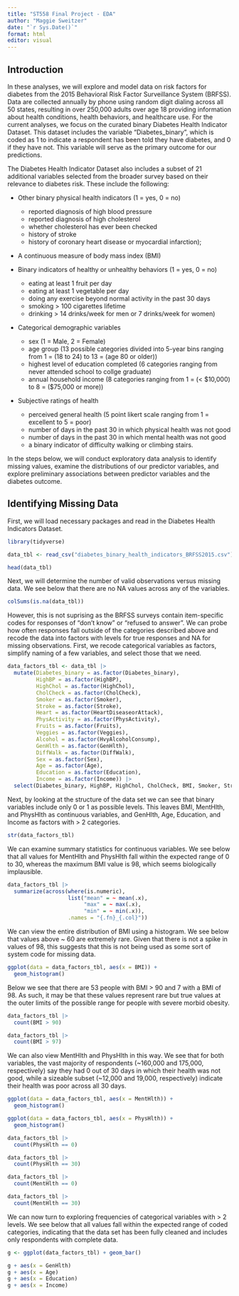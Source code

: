 ```yaml
---
title: "ST558 Final Project - EDA"
author: "Maggie Sweitzer"
date: "`r Sys.Date()`"
format: html
editor: visual
---
```


## Introduction

In these analyses, we will explore and model data on risk factors for diabetes from the 2015 Behavioral Risk Factor Surveillance System (BRFSS). Data are collected annually by phone using random digit dialing across all 50 states, resulting in over 250,000 adults over age 18 providing information about health conditions, health behaviors, and healthcare use. For the current analyses, we focus on the curated binary Diabetes Health Indicator Dataset. This dataset includes the variable "Diabetes_binary", which is coded as 1 to indicate a respondent has been told they have diabetes, and 0 if they have not. This variable will serve as the primary outcome for our predictions.

The Diabetes Health Indicator Dataset also includes a subset of 21 additional variables selected from the broader survey based on their relevance to diabetes risk. These include the following:

-   Other binary physical health indicators (1 = yes, 0 = no)

    -   reported diagnosis of high blood pressure
    -   reported diagnosis of high cholesterol
    -   whether cholesterol has ever been checked
    -   history of stroke
    -   history of coronary heart disease or myocardial infarction);

-   A continuous measure of body mass index (BMI)

-   Binary indicators of healthy or unhealthy behaviors (1 = yes, 0 = no)

    -   eating at least 1 fruit per day
    -   eating at least 1 vegetable per day
    -   doing any exercise beyond normal activity in the past 30 days
    -   smoking \> 100 cigarettes lifetime
    -   drinking \> 14 drinks/week for men or 7 drinks/week for women)

-   Categorical demographic variables 

    -   sex (1 = Male, 2 = Female)
    -   age group (13 possible categories divided into 5-year bins ranging from 1 = (18 to 24) to 13 = (age 80 or older)) 
    -   highest level of education completed (6 categories ranging from never attended school to collge graduate)
    -   annual household income (8 categories ranging from 1 = (< $10,000) to 8 = ($75,000 or more))

-   Subjective ratings of health 

    -   perceived general health (5 point likert scale ranging from 1 = excellent to 5 = poor)
    -   number of days in the past 30 in which physical health was not good
    -   number of days in the past 30 in which mental health was not good
    -   a binary indicator of difficulty walking or climbing stairs.

In the steps below, we will conduct exploratory data analysis to identify missing values, examine the distributions of our predictor variables, and explore preliminary associations between predictor variables and the diabetes outcome.

## Identifying Missing Data

First, we will load necessary packages and read in the Diabetes Health Indicators Dataset.

```r
library(tidyverse)

data_tbl <- read_csv("diabetes_binary_health_indicators_BRFSS2015.csv")

head(data_tbl)
```
Next, we will determine the number of valid observations versus missing data. We see below that there are no NA values across any of the variables. 

```r
colSums(is.na(data_tbl))
```
However, this is not suprising as the BRFSS surveys contain item-specific codes for responses of "don't know" or "refused to answer". We can probe how often responses fall outside of the categories described above and recode the data into factors with levels for true responses and NA for missing observations. First, we recode categorical variables as factors, simplify naming of a few variables, and select those that we need.

```r
data_factors_tbl <- data_tbl |>
  mutate(Diabetes_binary = as.factor(Diabetes_binary),
         HighBP = as.factor(HighBP),
         HighChol = as.factor(HighChol),
         CholCheck = as.factor(CholCheck),
         Smoker = as.factor(Smoker),
         Stroke = as.factor(Stroke),
         Heart = as.factor(HeartDiseaseorAttack),
         PhysActivity = as.factor(PhysActivity),
         Fruits = as.factor(Fruits),
         Veggies = as.factor(Veggies),
         Alcohol = as.factor(HvyAlcoholConsump),
         GenHlth = as.factor(GenHlth),
         DiffWalk = as.factor(DiffWalk),
         Sex = as.factor(Sex),
         Age = as.factor(Age),
         Education = as.factor(Education),
         Income = as.factor(Income)) |>
  select(Diabetes_binary, HighBP, HighChol, CholCheck, BMI, Smoker, Stroke, Heart, PhysActivity, Fruits, Veggies, Alcohol, GenHlth, MentHlth, PhysHlth, DiffWalk, Sex, Age, Education, Income)

```

Next, by looking at the structure of the data set we can see that binary variables include only 0 or 1 as possible levels. This leaves BMI, MentHlth, and PhysHlth as continuous variables, and GenHlth, Age, Education, and Income as factors with > 2 categories.  

```r
str(data_factors_tbl)
```
We can examine summary statistics for continuous variables. We see below that all values for MentHlth and PhysHlth fall within the expected range of 0 to 30, whereas the maximum BMI value is 98, which seems biologically implausible. 

```r
data_factors_tbl |>
  summarize(across(where(is.numeric), 
                   list("mean" = ~ mean(.x), 
                        "max" = ~ max(.x),
                        "min" = ~ min(.x)),
                   .names = "{.fn}_{.col}"))
```
We can view the entire distribution of BMI using a histogram. We see below that values above ~ 60 are extremely rare. Given that there is not a spike in values of 98, this suggests that this is not being used as some sort of system code for missing data. 

```r
ggplot(data = data_factors_tbl, aes(x = BMI)) +
  geom_histogram()
```
Below we see that there are 53 people with BMI > 90 and 7 with a BMI of 98. As such, it may be that these values represent rare but true values at the outer limits of the possible range for people with severe morbid obesity. 

```r
data_factors_tbl |>
  count(BMI > 90) 

data_factors_tbl |>
  count(BMI > 97)
```
We can also view MentHlth and PhysHlth in this way. We see that for both variables, the vast majority of respondents (~160,000 and 175,000, respectively) say they had 0 out of 30 days in which their health was not good, while a sizeable subset (~12,000 and 19,000, respectively) indicate their health was poor across all 30 days. 

```r
ggplot(data = data_factors_tbl, aes(x = MentHlth)) +
  geom_histogram()

ggplot(data = data_factors_tbl, aes(x = PhysHlth)) +
  geom_histogram()

data_factors_tbl |>
  count(PhysHlth == 0)

data_factors_tbl |>
  count(PhysHlth == 30)

data_factors_tbl |>
  count(MentHlth == 0)

data_factors_tbl |>
  count(MentHlth == 30)
```

We can now turn to exploring frequencies of categorical variables with > 2 levels. We see below that all values fall within the expected range of coded categories, indicating that the data set has been fully cleaned and includes only respondents with complete data. 

```r
g <- ggplot(data_factors_tbl) + geom_bar()

g + aes(x = GenHlth)
g + aes(x = Age)
g + aes(x = Education)
g + aes(x = Income)

```

